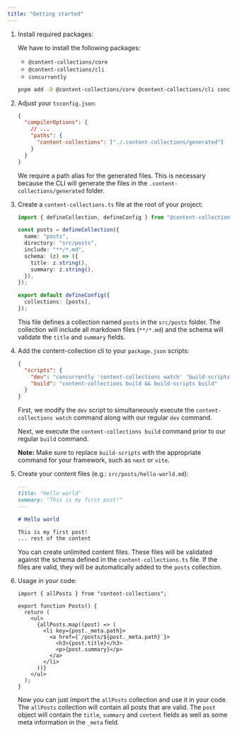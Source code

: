 ```yaml
---
title: "Getting started"
---
```


1. Install required packages:

   We have to install the following packages:

   - `@content-collections/core`
   - `@content-collections/cli`
   - `concurrently`

   ```bash
   pnpm add -D @content-collections/core @content-collections/cli concurrently
   ```

1. Adjust your `tsconfig.json`:

   ```json
   {
     "compilerOptions": {
       // ...
       "paths": {
         "content-collections": ["./.content-collections/generated"]
       }
     }
   }
   ```

   We require a path alias for the generated files.
   This is necessary because the CLI will generate the files in the `.content-collections/generated` folder.

1. Create a `content-collections.ts` file at the root of your project:

   ```ts
   import { defineCollection, defineConfig } from "@content-collections/core";

   const posts = defineCollection({
     name: "posts",
     directory: "src/posts",
     include: "**/*.md",
     schema: (z) => ({
       title: z.string(),
       summary: z.string(),
     }),
   });

   export default defineConfig({
     collections: [posts],
   });
   ```

   This file defines a collection named `posts` in the `src/posts` folder.
   The collection will include all markdown files (`**/*.md`) and the schema will validate the `title` and `summary` fields.

1. Add the content-collection cli to your `package.json` scripts:

   ```json
   {
     "scripts": {
       "dev": "concurrently 'content-collections watch' 'build-scripts dev'",
       "build": "content-collections build && build-scripts build"
     }
   }
   ```

   First, we modify the `dev` script to simultaneously execute the `content-collections watch` command along with our regular `dev` command.

   Next, we execute the `content-collections build` command prior to our regular `build` command.

   **Note:** Make sure to replace `build-scripts` with the appropriate command for your framework, such as `next` or `vite`.

1. Create your content files (e.g.: `src/posts/hello-world.md`):

   ```md
   ---
   title: "Hello world"
   summary: "This is my first post!"
   ---

   # Hello world

   This is my first post!
   ... rest of the content
   ```

   You can create unlimited content files.
   These files will be validated against the schema defined in the `content-collections.ts` file.
   If the files are valid, they will be automatically added to the `posts` collection.

1. Usage in your code:

   ```tsx
   import { allPosts } from "content-collections";

   export function Posts() {
     return (
       <ul>
         {allPosts.map((post) => (
           <li key={post._meta.path}>
             <a href={`/posts/${post._meta.path}`}>
               <h3>{post.title}</h3>
               <p>{post.summary}</p>
             </a>
           </li>
         ))}
       </ul>
     );
   }
   ```

   Now you can just import the `allPosts` collection and use it in your code.
   The `allPosts` collection will contain all posts that are valid.
   The `post` object will contain the `title`, `summary` and `content` fields as well as some meta information in the `_meta` field.

